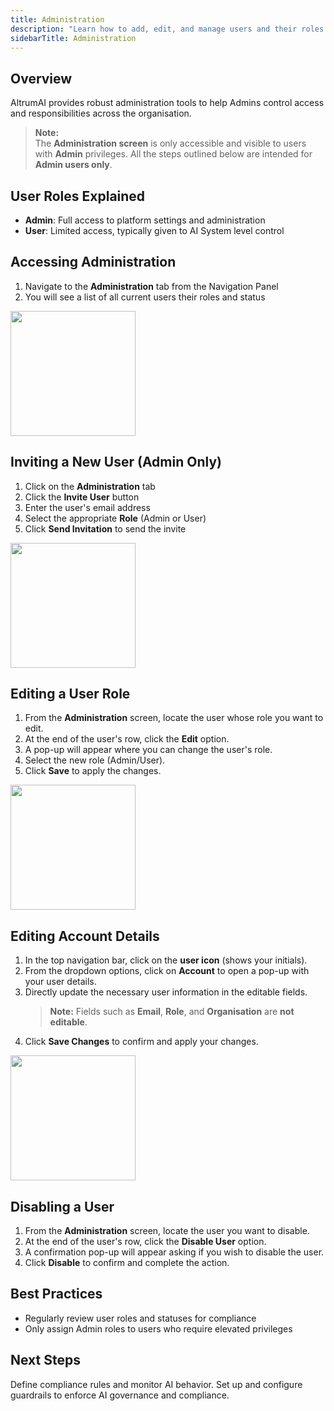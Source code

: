 ```yaml
---
title: Administration
description: "Learn how to add, edit, and manage users and their roles within AltrumAI"
sidebarTitle: Administration
---
```


## Overview

AltrumAI provides robust administration tools to help Admins control access and responsibilities across the organisation.
> **Note:**  
> The **Administration screen** is only accessible and visible to users with **Admin** privileges. All the steps outlined below are intended for **Admin users only**.

## User Roles Explained

- **Admin**: Full access to platform settings and administration
- **User**: Limited access, typically given to AI System level control

## Accessing Administration

1. Navigate to the **Administration** tab from the Navigation Panel
2. You will see a list of all current users their roles and status

<img height="200" src="/images/administration/administration-navigation.png" />

## Inviting a New User (Admin Only)

1. Click on the **Administration** tab
2. Click the **Invite User** button
3. Enter the user's email address
4. Select the appropriate **Role** (Admin or User)
5. Click **Send Invitation** to send the invite

<img height="200" src="/images/administration/invite-user.png" />

## Editing a User Role

1. From the **Administration** screen, locate the user whose role you want to edit.
2. At the end of the user's row, click the **Edit** option.
3. A pop-up will appear where you can change the user's role.
4. Select the new role (Admin/User).
5. Click **Save** to apply the changes.

<img height="200" src="/images/administration/invite-user.png" />

## Editing Account Details

1. In the top navigation bar, click on the **user icon** (shows your initials).
2. From the dropdown options, click on **Account** to open a pop-up with your user details.
3. Directly update the necessary user information in the editable fields.  
   > **Note:** Fields such as **Email**, **Role**, and **Organisation** are **not editable**.
4. Click **Save Changes** to confirm and apply your changes.

<img height="200" src="/images/administration/account-info.png" />

## Disabling a User

1. From the **Administration** screen, locate the user you want to disable.
2. At the end of the user's row, click the **Disable User** option.
3. A confirmation pop-up will appear asking if you wish to disable the user.
4. Click **Disable** to confirm and complete the action.


## Best Practices

- Regularly review user roles and statuses for compliance
- Only assign Admin roles to users who require elevated privileges

## Next Steps

<CardGroup cols={2}>
  <Card
    title="Create AI System"
    icon="folder-plus"
    href="/product-guide/ai-systems"
  >
    Define compliance rules and monitor AI behavior.
  </Card>
  <Card
    title="Configure Guardrails"
    icon="shield-check"
    href="/product-guide/guardrail-config"
  >
    Set up and configure guardrails to enforce AI governance and compliance.
  </Card>
</CardGroup>
